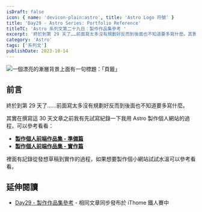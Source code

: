 ```yaml
---
isDraft: false
icon: { name: 'devicon-plain:astro', title: 'Astro Logo 符號' }
title: 'Day29 - Astro Series: Portfolio Reference'
titleTC: 'Astro 系列文第二十九日：製作作品集參考 '
excerpt: '終於到第 29 天了……前面寫太多沒有規劃好反而到後面也不知道要多寫什麼。其實在撰寫這 30 天文章之前我有先試寫紀錄一下我用 Astro 製作個人網站的過程，可以參考看看：製作個人前端作品集 - 準備篇以及實作篇，裡面有記錄從發想草稿到實作的過程，如果想要製作個小網站試試水溫可以參考看看。'
category: 'Astro'
tags: ['系列文']
publishDate: 2023-10-14
---
```


![一個漂亮的漸層背景上面有一句標題：「頁籤」](./day29-portfolio-reference.webp)

## 前言

終於到第 29 天了……前面寫太多沒有規劃好反而到後面也不知道要多寫什麼。

其實在撰寫這 30 天文章之前我有先試寫紀錄一下我用 Astro 製作個人網站的過程，可以參考看看：

- **[製作個人前端作品集 - 準備篇](https://www.webdong.dev/post/lets-build-a-portfolio/)**
- **[製作個人前端作品集 - 實作篇](https://www.webdong.dev/post/lets-build-a-portfolio-with-astro/)**

裡面有記錄從發想草稿到實作的過程，如果想要製作個小網站試試水溫可以參考看看。

## 延伸閱讀

- [Day29 - 製作作品集參考](https://ithelp.ithome.com.tw/articles/10339608) - 相同文章同步發布於 iThome 鐵人賽中
